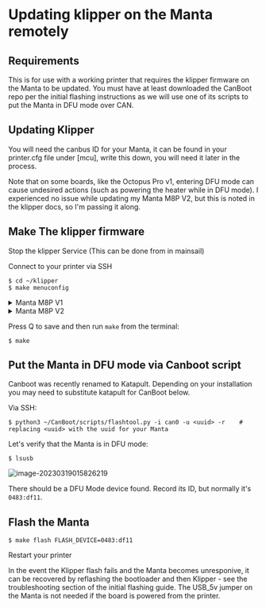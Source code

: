 

# Updating klipper on the Manta remotely
## Requirements
This is for use with a working printer that requires the klipper firmware on the Manta to be updated. You must have at least downloaded the CanBoot repo per the initial flashing instructions as we will use one of its scripts to put the Manta in DFU mode over CAN.

## Updating Klipper

You will need the canbus ID for your Manta, it can be found in your printer.cfg file under [mcu], write this down, you will need it later in the process.

<Callout type="warning">
Note that on some boards, like the Octopus Pro v1, entering DFU mode can cause undesired actions (such as powering the heater while in DFU mode). I experienced no issue while updating my Manta M8P V2, but this is noted in the klipper docs, so I'm passing it along.
</Callout>

## Make The klipper firmware

Stop the klipper Service (This can be done from in mainsail)

Connect to your printer via SSH

```shell
$ cd ~/klipper
$ make menuconfig
```

<details>
  <summary>Manta M8P V1</summary>
  ```
  [*] Enable extra low-level configuration options
      Micro-controller Architecture (STMicroelectronics STM32)  --->
      Processor model (STM32G0B1)  --->
      Bootloader offset (8KiB bootloader)  --->  
      Clock Reference (8 MHz crystal)  --->
      Communication interface (USB to CAN bus bridge (USB on PA11/PA12))  --->
      CAN bus interface (CAN bus (on PD12/PD13))  --->
      USB ids  --->
  (1000000) CAN bus speed
  ()  GPIO pins to set at micro-controller startup
  ```

  ![image-20230319014546632](https://img.mpx.wiki/i/2023/03/19/6415f8cc73d94.webp)
</details>
<details>
  <summary>Manta M8P V2</summary>
  ```
  [*] Enable extra low-level configuration options
      Micro-controller Architecture (STMicroelectronics STM32)  --->
      Processor model (STM32H723)  --->
      Bootloader offset (128KiB bootloader  --->
      Clock Reference (25 MHz crystal)  --->
      Communication interface (USB to CAN bus bridge (USB on PA11/PA12))  --->
      CAN bus interface (CAN bus (on PD0/PD1))  --->
      USB ids  --->
  (1000000) CAN bus speed
  ()  GPIO pins to set at micro-controller startup
  ```

  ![KlipperMantaConfig2.webp](https://img.mpx.wiki/i/2024/04/15/661c5bae827cb.webp)
</details>

Press Q to save and then run `make` from the terminal:

```shell
$ make
```

## Put the Manta in DFU mode via Canboot script

<Callout type="info">
Canboot was recently renamed to Katapult. Depending on your installation you may need to substitute katapult for CanBoot below.
</Callout>

Via SSH:

```shell
$ python3 ~/CanBoot/scripts/flashtool.py -i can0 -u <uuid> -r    # replacing <uuid> with the uuid for your Manta
```

Let's verify that the Manta is in DFU mode:
```shell
$ lsusb
```

![image-20230319015826219](https://img.mpx.wiki/i/2023/04/29/644c499b9642d.webp)

There should be a DFU Mode device found. Record its ID, but normally it's `0483:df11`.

## Flash the Manta

```shell
$ make flash FLASH_DEVICE=0483:df11
```

Restart your printer

<Callout type="info">
In the event the Klipper flash fails and the Manta becomes unresponive, it can be recovered by reflashing the bootloader and then Klipper - see the troubleshooting section of the initial flashing guide. The USB_5v jumper on the Manta is not needed if the board is powered from the printer.
</Callout>
